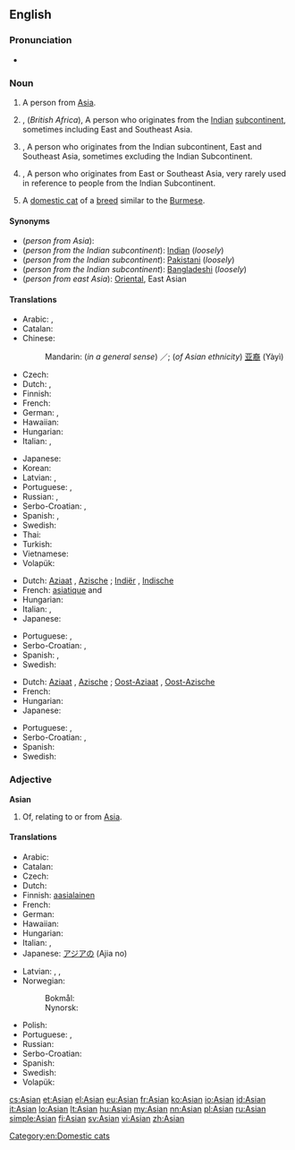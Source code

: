 {{also|asian}}
==English==

{{wikipedia|Asian people}}

===Pronunciation===
* {{rhymes|eɪʃən|eɪʒən}}

===Noun===
{{en-noun}}

# A person from [[Asia]].
# {{context|British|lang=en}}, (''British Africa''), A person who originates from the [[Indian]] [[subcontinent]], sometimes including East and Southeast Asia.
# {{context|US|Australia|Canada|lang=en}},  A person who originates from the Indian subcontinent, East and Southeast Asia, sometimes excluding the Indian Subcontinent.
# {{context|NZ|US|lang=en}}, A person who originates from East or Southeast Asia, very rarely used in reference to people from the Indian Subcontinent.
# A [[domestic cat]] of a [[breed]] similar to the [[Burmese]].

====Synonyms====
* (''person from Asia''):
* (''person from the Indian subcontinent''): [[Indian]] (''loosely'')
* (''person from the Indian subcontinent''): [[Pakistani]] (''loosely'')
* (''person from the Indian subcontinent''): [[Bangladeshi]] (''loosely'')
* (''person from east Asia''): [[Oriental]], East Asian

====Translations====
{{trans-top|person from Asia}}
* Arabic: {{t-|ar|آسيوي|m|alt=آسيوِي|tr='aasyawiy}}, {{t-|ar|آسيوية|f|tr='aasyawíyya|sc=Arab}}
* Catalan: {{t+|ca|asiàtic|m}}
* Chinese:
*: Mandarin: (''in a general sense'') {{t|cmn|亞洲人|sc=Hani}}／{{t|cmn|亚洲人|tr=Yàzhōu-rén|sc=Hani}}; (''of Asian ethnicity'') [[亚裔]] (Yàyì)
* Czech: {{t-|cs|Asijec|m}}
* Dutch: {{t+|nl|Aziaat|m}}, {{t-|nl|Azische|f}}
* Finnish: {{t+|fi|aasialainen}}
* French: {{t+|fr|Asiatique|m|f}}
* German: {{t+|de|Asiate|m}}, {{t+|de|Asiatin|f}}
* Hawaiian: {{tø|haw|ʻĀkia}}
* Hungarian: {{t+|hu|ázsiai}}
* Italian: {{t+|it|asiatico|m}}, {{t+|it|asiatica|f}}
{{trans-mid}}
* Japanese: {{t-|ja|アジア人|tr=Ajia-jin}}
* Korean: {{t-|ko|아시아 사람|tr=Asia saram|sc=Kore}}
* Latvian: {{t-|lv|aziāts|m}}, {{t-|lv|aziāte|f}}
* Portuguese: {{t+|pt|asiático|m}}, {{t-|pt|asiática|f}}
* Russian: {{t+|ru|азиат|m|tr=aziát}},  {{t+|ru|азиатка|f|tr=aziátka}}
* Serbo-Croatian: {{t-|sh|Azijac|m|alt=Azíjac}}, {{t-|sh|Azijka|f|alt=Ȃzījka}}
* Spanish: {{t+|es|asiático|m}}, {{t-|es|asiática|f}}
* Swedish: {{t+|sv|asiat|c}}
* Thai: {{t-|th|คนเอเชีย|tr=khon aychia|sc=Thai}}
* Turkish: {{t+|tr|Asyalı}}
* Vietnamese: {{t-|vi|người Á châu}}
* Volapük: {{qualifier|male or female}} {{t+|vo|Siyopan}}
{{trans-bottom}}

{{trans-top|person from or descended from people from the Indian sub-continent}}
* Dutch: [[Aziaat]] {{m}}, [[Azische]] {{f}}; [[Indiër]] {{m}}, [[Indische]] {{f}}
* French: [[asiatique]] {{m}} and {{f}}
* Hungarian: {{t+|hu|ázsiai}}
* Italian: {{t+|it|asiatico|m}}, {{t+|it|asiatica|f}}
* Japanese: {{t-|ja|アジア人|tr=Ajia-jin}}
{{trans-mid}}
* Portuguese: {{t+|pt|asiático|m}}, {{t-|pt|asiática|f}}
* Serbo-Croatian: {{t-|sh|Azijac|m|alt=Azíjac}}, {{t-|sh|Azijka|f|alt=Ȃzījka}}
* Spanish: {{t+|es|hindú|c}}, {{t+|es|indio|m}}
* Swedish: {{t+|sv|indier|c}}
{{trans-bottom}}

{{trans-top|person from or descended from people from east Asia}}
* Dutch: [[Aziaat]] {{m}}, [[Azische]] {{f}}; [[Oost-Aziaat]] {{m}}, [[Oost-Azische]] {{f}}
* French: {{t+|fr|asiatique}}
* Hungarian: {{t+|hu|ázsiai}}
* Japanese: {{t-|ja|アジア人|tr=Ajia-jin}}
{{trans-mid}}
* Portuguese: {{t+|pt|asiático|m}}, {{t-|pt|asiática|f}}
* Serbo-Croatian: {{t-|sh|Azijac|m|alt=Azíjac}}, {{t-|sh|Azijka|f|alt=Ȃzījka}}
* Spanish: {{t+|es|oriental|c}}
* Swedish: {{t+|sv|asiat|c}}
{{trans-bottom}}

===Adjective===
'''Asian'''

# Of, relating to or from [[Asia]].

====Translations====
{{trans-top|of, relating to or from Asia}}
* Arabic: {{t-|ar|آسيوي|m|alt=آسيوِي|tr='asyawiy}}
* Catalan: {{t+|ca|asiàtic}}
* Czech: {{t+|cs|asijský|m}}
* Dutch: {{t+|nl|Aziatisch}}
* Finnish: [[aasialainen]]
* French: {{t+|fr|asiatique|m|f}}
* German: {{t+|de|asiatisch}}
* Hawaiian: {{tø|haw|ʻĀkia}}
* Hungarian: {{t+|hu|ázsiai}}
* Italian: {{t+|it|asiatico|m}}, {{t+|it|asiatica|f}}
* Japanese: [[アジア]]の (Ajia no)
{{trans-mid}}
* Latvian: {{t-|lv|Āzijas}}, {{t-|lv|aziāšu}}, {{t-|lv|aziātisks}}
* Norwegian: 
*: Bokmål: {{t-|no|asiatisk}}
*: Nynorsk: {{t-|nn|asiatisk}}
* Polish: {{t+|pl|azjatycki|m}}
* Portuguese: {{t+|pt|asiático|m}}, {{t-|pt|asiática|f}}
* Russian: {{t+|ru|азиатский|tr=aziátskij}}
* Serbo-Croatian: {{t-|sh|azijski|alt=ȃzījskī}}
* Spanish: {{t+|es|asiático|m}}
* Swedish: {{t+|sv|asiatisk}}
* Volapük: {{t+|vo|Siyopik}}
{{trans-bottom}}

[[Category:en:Domestic cats]]

[[cs:Asian]]
[[et:Asian]]
[[el:Asian]]
[[eu:Asian]]
[[fr:Asian]]
[[ko:Asian]]
[[io:Asian]]
[[id:Asian]]
[[it:Asian]]
[[lo:Asian]]
[[lt:Asian]]
[[hu:Asian]]
[[my:Asian]]
[[nn:Asian]]
[[pl:Asian]]
[[ru:Asian]]
[[simple:Asian]]
[[fi:Asian]]
[[sv:Asian]]
[[vi:Asian]]
[[zh:Asian]]